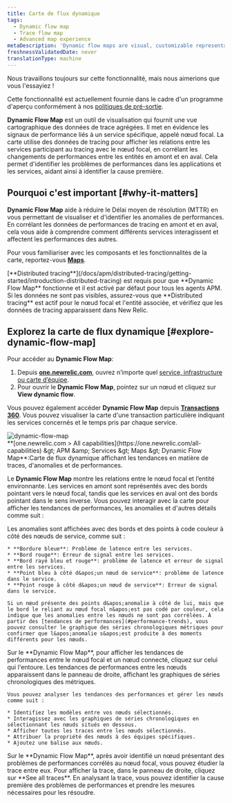 ```yaml
---
title: Carte de flux dynamique
tags:
  - Dynamic flow map
  - Trace flow map
  - Advanced map experience
metaDescription: 'Dynamic flow maps are visual, customizable representations of your aggregated trace data.'
freshnessValidatedDate: never
translationType: machine
---
```


<Callout title="Aperçu">
  Nous travaillons toujours sur cette fonctionnalité, mais nous aimerions que vous l&apos;essayiez !

  Cette fonctionnalité est actuellement fournie dans le cadre d&apos;un programme d&apos;aperçu conformément à nos [politiques de pré-sortie](/docs/licenses/license-information/referenced-policies/new-relic-pre-release-policy).
</Callout>

<DNT>**Dynamic Flow Map**</DNT> est un outil de visualisation qui fournit une vue cartographique des données de trace agrégées. Il met en évidence les signaux de performance liés à un service spécifique, appelé nœud focal. La carte utilise des données de tracing pour afficher les relations entre les services participant au tracing avec le nœud focal, en corrélant les changements de performances entre les entités en amont et en aval. Cela permet d&apos;identifier les problèmes de performances dans les applications et les services, aidant ainsi à identifier la cause première.

## Pourquoi c&apos;est important [#why-it-matters]

<DNT>**Dynamic Flow Map**</DNT> aide à réduire le Délai moyen de résolution (MTTR) en vous permettant de visualiser et d&apos;identifier les anomalies de performances. En corrélant les données de performances de tracing en amont et en aval, cela vous aide à comprendre comment différents services interagissent et affectent les performances des autres.

Pour vous familiariser avec les composants et les fonctionnalités de la carte, reportez-vous [<DNT>**Maps**</DNT>](/docs/service-architecture-intelligence/maps/advanced-maps).

<Callout variant="important">
  [<DNT>**Distributed tracing**</DNT>](/docs/apm/distributed-tracing/getting-started/introduction-distributed-tracing) est requis pour que <DNT>**Dynamic Flow Map**</DNT> fonctionne et il est activé par défaut pour tous les agents APM. Si les données ne sont pas visibles, assurez-vous que <DNT>**Distributed tracing**</DNT> est actif pour le nœud focal et l&apos;entité associée, et vérifiez que les données de tracing apparaissent dans New Relic.
</Callout>

## Explorez la carte de flux dynamique [#explore-dynamic-flow-map]

Pour accéder au <DNT>**Dynamic Flow Map**</DNT>:

1. Depuis <DNT>**[one.newrelic.com](https://one.newrelic.com)**</DNT>, ouvrez n’importe quel [service, infrastructure ou carte d’équipe](/docs/service-architecture-intelligence/maps/advanced-maps).
2. Pour ouvrir le <DNT>**Dynamic Flow Map**</DNT>, pointez sur un nœud et cliquez sur <DNT>**View dynamic flow**</DNT>.

Vous pouvez également accéder <DNT>**Dynamic Flow Map**</DNT> depuis [<DNT>**Transactions 360**</DNT>](/docs/apm/transactions/workload-performance-monitoring/transaction-workloads/). Vous pouvez visualiser la carte d&apos;une transaction particulière indiquant les services concernés et le temps pris par chaque service.

<img title="dynamic-flow-map" alt="dynamic-flow-map" src="/images/dynamic-flow-map.webp" />

<figcaption>
  <DNT>**[one.newrelic.com &gt; All capabilities](https://one.newrelic.com/all-capabilities) &amp;gt; APM &amp;amp; Services &amp;gt; Maps &amp;gt; Dynamic Flow Map**</DNT>:Carte de flux dynamique affichant les tendances en matière de traces, d&apos;anomalies et de performances.
</figcaption>

Le <DNT>**Dynamic Flow Map**</DNT> montre les relations entre le nœud focal et l’entité environnante. Les services en amont sont représentés avec des bords pointant vers le nœud focal, tandis que les services en aval ont des bords pointant dans le sens inverse. Vous pouvez interagir avec la carte pour afficher les tendances de performances, les anomalies et d&apos;autres détails comme suit :

<CollapserGroup>
  <Collapser id="anomalies" title="Analyser l'anomalie">
    Les anomalies sont affichées avec des bords et des points à code couleur à côté des nœuds de service, comme suit :

    * **Bordure bleue**: Problème de latence entre les services.
    * **Bord rouge**: Erreur de signal entre les services.
    * **Bord rayé bleu et rouge**: problème de latence et erreur de signal entre les services.
    * **Point bleu à côté d&apos;un nœud de service**: problème de latence dans le service.
    * **Point rouge à côté d&apos;un nœud de service**: Erreur de signal dans le service.

    Si un nœud présente des points d&apos;anomalie à côté de lui, mais que le bord le reliant au nœud focal n&apos;est pas codé par couleur, cela indique que les anomalies entre les nœuds ne sont pas corrélées. À partir des [tendances de performances](#performance-trends), vous pouvez consulter le graphique des séries chronologiques métriques pour confirmer que l&apos;anomalie s&apos;est produite à des moments différents pour les nœuds.
  </Collapser>

  <Collapser id="performance-trends" title="Afficher les tendances de performance">
    Sur le <DNT>**Dynamic Flow Map**</DNT>, pour afficher les tendances de performances entre le nœud focal et un nœud connecté, cliquez sur celui qui l&apos;entoure. Les tendances de performances entre les nœuds apparaissent dans le panneau de droite, affichant les graphiques de séries chronologiques des métriques.

    Vous pouvez analyser les tendances des performances et gérer les nœuds comme suit :

    * Identifiez les modèles entre vos nœuds sélectionnés.
    * Interagissez avec les graphiques de séries chronologiques en sélectionnant les nœuds situés en dessous.
    * Afficher toutes les traces entre les nœuds sélectionnés.
    * Attribuer la propriété des nœuds à des équipes spécifiques.
    * Ajoutez une balise aux nœuds.
  </Collapser>

  <Collapser id="investigate-issues" title="Enquêter sur les problèmes">
    Sur le <DNT>**Dynamic Flow Map**</DNT>, après avoir identifié un nœud présentant des problèmes de performances corrélés au nœud focal, vous pouvez étudier la trace entre eux. Pour afficher la trace, dans le panneau de droite, cliquez sur **See all traces**. En analysant la trace, vous pouvez identifier la cause première des problèmes de performances et prendre les mesures nécessaires pour les résoudre.
  </Collapser>
</CollapserGroup>